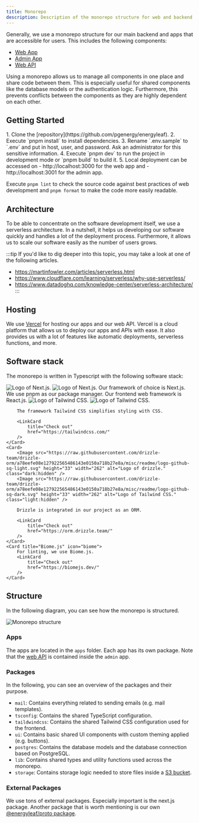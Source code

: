 ```yaml
---
title: Monorepo
description: Description of the monorepo structure for web and backend.
---
```



Generally, we use a monorepo structure for our main backend and apps that are accessible for users. This includes the following components:

- [Web App](/web/overview)
- [Admin App](/admin/overview)
- [Web API](/web_api/overview)

Using a monorepo allows us to manage all components in one place and share code between them. This is especially useful for shared components like the database models or the authentication logic. Furthermore, this prevents conflicts between the components as they are highly dependent on each other.

## Getting Started

<Steps>
1. Clone the [repository](https://github.com/pgenergy/energyleaf).
2. Execute `pnpm install` to install dependencies.
3. Rename `.env.sample` to `.env` and put in host, user, and password. Ask an administrator for this sensitive information.
4. Execute `pnpm dev` to run the project in development mode or `pnpm build` to build it.
5. Local deployment can be accessed on
    - http://localhost:3000 for the web app and
    - http://localhost:3001 for the admin app.
</Steps>

Execute `pnpm lint` to check the source code against best practices of web development and `pnpm format` to make the code more easily readable.

## Architecture

To be able to concentrate on the software development itself, we use a serverless architecture. In a nutshell, it helps us developing our software quickly and handles a lot of the deployment process. Furthermore, it allows us to scale our software easily as the number of users grows.

:::tip
If you'd like to dig deeper into this topic, you may take a look at one of the following articles.
- https://martinfowler.com/articles/serverless.html
- https://www.cloudflare.com/learning/serverless/why-use-serverless/
- https://www.datadoghq.com/knowledge-center/serverless-architecture/
:::

## Hosting

We use [Vercel](https://vercel.com/) for hosting our apps and our web API. Vercel is a cloud platform that allows us to deploy our apps and APIs with ease. It also provides us with a lot of features like automatic deployments, serverless functions, and more.

## Software stack

The monorepo is written in Typescript with the following software stack:

<CardGrid stagger>
    <Card>
        <Image src={nextjsimage} alt="Logo of Next.js." class="dark:hidden" />
        <Image src={nextjsimageDark} alt="Logo of Next.js." class="light:hidden" />
		Our framework of choice is Next.js.
        <LinkCard
            title="Check out"
            href="https://nextjs.org/"
        />
	</Card>
	<Card title="pnpm" icon="pnpm">
		We use pnpm as our package manager.
        <LinkCard
            title="Check out"
            href="https://pnpm.io/"
        />
	</Card>
	<Card title="React.js" icon="seti:react">
		Our frontend web framework is React.js.
        <LinkCard
            title="Check out"
            href="https://react.dev/"
        />
	</Card>
	<Card>
        <Image src={tailwindimage} alt="Logo of Tailwind CSS." class="dark:hidden" />
        <Image src={tailwindimageDark} alt="Logo of Tailwind CSS." class="light:hidden" />
        
        The framework Tailwind CSS simplifies styling with CSS.
		
        <LinkCard
            title="Check out"
            href="https://tailwindcss.com/"
        />
	</Card>
    <Card>
        <Image src="https://raw.githubusercontent.com/drizzle-team/drizzle-orm/a78eefe08e127922565486143e0150a718b27e8a/misc/readme/logo-github-sq-light.svg" height="33" width="262" alt="Logo of drizzle." class="dark:hidden" />
        <Image src="https://raw.githubusercontent.com/drizzle-team/drizzle-orm/a78eefe08e127922565486143e0150a718b27e8a/misc/readme/logo-github-sq-dark.svg" height="33" width="262" alt="Logo of Tailwind CSS." class="light:hidden" />
        
        Drizzle is integrated in our project as an ORM.
		
        <LinkCard
            title="Check out"
            href="https://orm.drizzle.team/"
        />
	</Card>
    <Card title="Biome.js" icon="biome">
		For linting, we use Biome.js.
        <LinkCard
            title="Check out"
            href="https://biomejs.dev/"
        />
	</Card>
</CardGrid>

## Structure

In the following diagram, you can see how the monorepo is structured.

![Monorepo structure](/src/assets/mono-repo-structure.svg)

### Apps

The apps are located in the `apps` folder. Each app has its own package. Note that the [web API](/web_api/overview) is contained inside the `admin` app.

### Packages

In the following, you can see an overview of the packages and their purpose.

- `mail`: Contains everything related to sending emails (e.g. mail templates).
- `tsconfig`: Contains the shared TypeScript configuration.
- `taildwindcss`: Contains the shared Tailwind CSS configuration used for the frontend.
- `ui`: Contains basic shared UI components with custom theming applied (e.g. buttons).
- `postgres`: Contains the database models and the database connection based on PostgreSQL.
- `lib`: Contains shared types and utility functions used across the monorepo.
- `storage`: Contains storage logic needed to store files inside a [S3 bucket](https://docs.aws.amazon.com/de_de/AmazonS3/latest/userguide/Welcome.html).

### External Packages

We use tons of external packages. Especially important is the next.js package. Another package that is worth mentioning is our own [@energyleaf/proto package](https://www.npmjs.com/package/@energyleaf/proto).